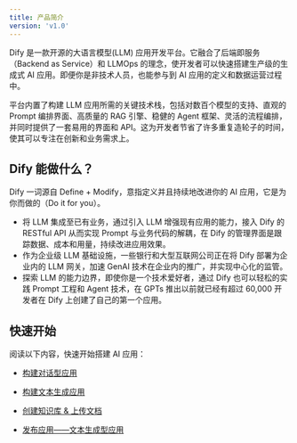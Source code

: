 ```yaml
---
title: 产品简介
version: 'v1.0'
---
```


Dify 是一款开源的大语言模型(LLM) 应用开发平台。它融合了后端即服务（Backend as Service）和 LLMOps 的理念，使开发者可以快速搭建生产级的生成式 AI 应用。即便你是非技术人员，也能参与到 AI 应用的定义和数据运营过程中。

平台内置了构建 LLM 应用所需的关键技术栈，包括对数百个模型的支持、直观的 Prompt 编排界面、高质量的 RAG 引擎、稳健的 Agent 框架、灵活的流程编排，并同时提供了一套易用的界面和 API。这为开发者节省了许多重复造轮子的时间，使其可以专注在创新和业务需求上。

## Dify 能做什么？

Dify 一词源自 Define + Modify，意指定义并且持续地改进你的 AI 应用，它是为你而做的（Do it for you）。
- 将 LLM 集成至已有业务，通过引入 LLM 增强现有应用的能力，接入 Dify 的 RESTful API 从而实现 Prompt 与业务代码的解耦，在 Dify 的管理界面是跟踪数据、成本和用量，持续改进应用效果。
- 作为企业级 LLM 基础设施，一些银行和大型互联网公司正在将 Dify 部署为企业内的 LLM 网关，加速 GenAI 技术在企业内的推广，并实现中心化的监管。
- 探索 LLM 的能力边界，即使你是一个技术爱好者，通过 Dify 也可以轻松的实践 Prompt 工程和 Agent 技术，在 GPTs 推出以前就已经有超过 60,000 开发者在 Dify 上创建了自己的第一个应用。

## 快速开始

阅读以下内容，快速开始搭建 AI 应用：

- [构建对话型应用](/user-guide/build-app/chatbot)

- [构建文本生成应用](/user-guide/build-app/text-generator)

- [创建知识库 & 上传文档](/user-guide/knowledge-base/knowledge-base-creation/upload-documents)

- [发布应用——文本生成型应用](/user-guide/application-publishing/launch-your-webapp-quickly/text-generator)

